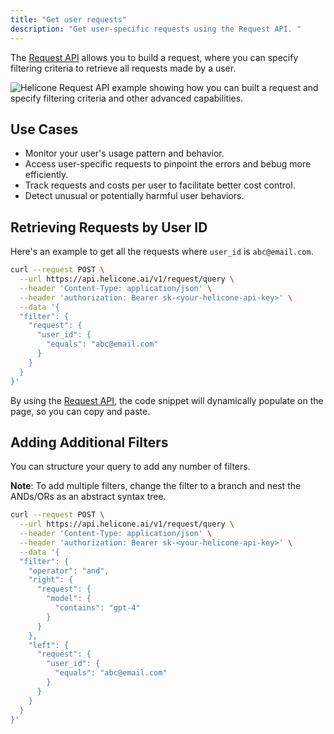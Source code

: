 ```yaml
---
title: "Get user requests"
description: "Get user-specific requests using the Request API. "
---
```




The [Request API](/rest/request/post-v1requestquery) allows you to build a request, where you can specify filtering criteria to retrieve all requests made by a user.

<Frame>
 <img src="/images/use-cases/example-user-request.png" alt="Helicone Request API example showing how you can built a request and specify filtering criteria and other advanced capabilities."/>
</Frame>

## Use Cases

- Monitor your user's usage pattern and behavior. 
- Access user-specific requests to pinpoint the errors and bebug more efficiently. 
- Track requests and costs per user to facilitate better cost control.
- Detect unusual or potentially harmful user behaviors.


## Retrieving Requests by User ID  

Here's an example to get all the requests where `user_id` is `abc@email.com`. 

```bash
curl --request POST \
  --url https://api.helicone.ai/v1/request/query \
  --header 'Content-Type: application/json' \
  --header 'authorization: Bearer sk-<your-helicone-api-key>' \
  --data '{
  "filter": {
    "request": {
      "user_id": {
        "equals": "abc@email.com" 
      }
    }
  }
}'
```

<Tip>By using the [Request API](/rest/request/post-v1requestquery), the code snippet will dynamically populate on the page, so you can copy and paste. </Tip>


## Adding Additional Filters  

You can structure your query to add any number of filters.

**Note**: To add multiple filters, change the filter to a branch and nest the ANDs/ORs as an abstract syntax tree. 

```bash
curl --request POST \
  --url https://api.helicone.ai/v1/request/query \
  --header 'Content-Type: application/json' \
  --header 'authorization: Bearer sk-<your-helicone-api-key>' \
  --data '{
  "filter": {
    "operator": "and",
    "right": {
      "request": {
        "model": {
          "contains": "gpt-4"
        }
      }
    },
    "left": {
      "request": {
        "user_id": {
          "equals": "abc@email.com"
        }
      }
    }
  }
}'
```

<QuestionsSection />